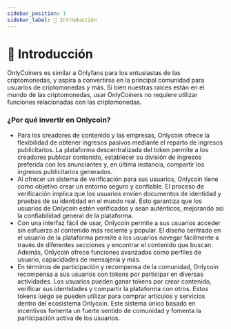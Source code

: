```yaml
---
sidebar_position: 1
sidebar_label: 📜 Introducción
---
```


# 📜 Introducción

OnlyCoiners es similar a Onlyfans para los entusiastas de las criptomonedas, y aspira a convertirse en la principal comunidad para usuarios de criptomonedas y más. Si bien nuestras raíces están en el mundo de las criptomonedas, usar OnlyCoiners no requiere utilizar funciones relacionadas con las criptomonedas.

### ¿Por qué invertir en Onlycoin?

- Para los creadores de contenido y las empresas, Onlycoin ofrece la flexibilidad de obtener ingresos pasivos mediante el reparto de ingresos publicitarios. La plataforma descentralizada del token permite a los creadores publicar contenido, establecer su división de ingresos preferida con los anunciantes y, en última instancia, compartir los ingresos publicitarios generados.
- Al ofrecer un sistema de verificación para sus usuarios, Onlycoin tiene como objetivo crear un entorno seguro y confiable. El proceso de verificación implica que los usuarios envíen documentos de identidad y pruebas de su identidad en el mundo real. Esto garantiza que los usuarios de Onlycoin estén verificados y sean auténticos, mejorando así la confiabilidad general de la plataforma.
- Con una interfaz fácil de usar, Onlycoin permite a sus usuarios acceder sin esfuerzo al contenido más reciente y popular. El diseño centrado en el usuario de la plataforma permite a los usuarios navegar fácilmente a través de diferentes secciones y encontrar el contenido que buscan. Además, Onlycoin ofrece funciones avanzadas como perfiles de usuario, capacidades de mensajería y más.
- En términos de participación y recompensa de la comunidad, Onlycoin recompensa a sus usuarios con tokens por participar en diversas actividades. Los usuarios pueden ganar tokens por crear contenido, verificar sus identidades y compartir la plataforma con otros. Estos tokens luego se pueden utilizar para comprar artículos y servicios dentro del ecosistema Onlycoin. Este sistema único basado en incentivos fomenta un fuerte sentido de comunidad y fomenta la participación activa de los usuarios.